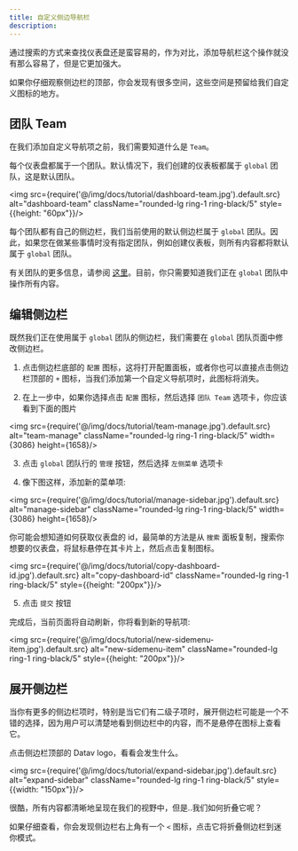 ```yaml
---
title: 自定义侧边导航栏
description: 
---
```


通过搜索的方式来查找仪表盘还是蛮容易的，作为对比，添加导航栏这个操作就没有那么容易了，但是它更加强大。

如果你仔细观察侧边栏的顶部，你会发现有很多空间，这些空间是预留给我们自定义图标的地方。

## 团队 Team

在我们添加自定义导航项之前，我们需要知道什么是 `Team`。

每个仪表盘都属于一个团队。默认情况下，我们创建的仪表板都属于 `global` 团队，这是默认团队。

<img src={require('@/img/docs/tutorial/dashboard-team.jpg').default.src} alt="dashboard-team"  className="rounded-lg ring-1 ring-black/5"  style={{height: "60px"}}/>


每个团队都有自己的侧边栏，我们当前使用的默认侧边栏属于 `global` 团队。因此，如果您在做某些事情时没有指定团队，例如创建仪表板，则所有内容都将默认属于 `global` 团队。

有关团队的更多信息，请参阅 [这里](/docs/tutorial-team)。目前，你只需要知道我们正在 `global` 团队中操作所有内容。


## 编辑侧边栏

既然我们正在使用属于 `global` 团队的侧边栏，我们需要在 `global` 团队页面中修改侧边栏。

1. 点击侧边栏底部的 `配置` 图标，这将打开配置面板，或者你也可以直接点击侧边栏顶部的 `+` 图标，当我们添加第一个自定义导航项时，此图标将消失。

2. 在上一步中，如果你选择点击 `配置` 图标，然后选择 `团队 Team` 选项卡，你应该看到下面的图片

<img src={require('@/img/docs/tutorial/team-manage.jpg').default.src} alt="team-manage"  className="rounded-lg ring-1 ring-black/5"  width={3086} height={1658}/>


3. 点击 `global` 团队行的 `管理` 按钮，然后选择 `左侧菜单` 选项卡
 
4. 像下图这样，添加新的菜单项:

<img src={require('@/img/docs/tutorial/manage-sidebar.jpg').default.src} alt="manage-sidebar"  className="rounded-lg ring-1 ring-black/5"  width={3086} height={1658}/>


你可能会想知道如何获取仪表盘的 id，最简单的方法是从 `搜索` 面板复制，搜索你想要的仪表盘，将鼠标悬停在其卡片上，然后点击复制图标。

<img src={require('@/img/docs/tutorial/copy-dashboard-id.jpg').default.src} alt="copy-dashboard-id"  className="rounded-lg ring-1 ring-black/5"  style={{height: "200px"}}/>


5. 点击 `提交` 按钮

完成后，当前页面将自动刷新，你将看到新的导航项:

<img src={require('@/img/docs/tutorial/new-sidemenu-item.jpg').default.src} alt="new-sidemenu-item"  className="rounded-lg ring-1 ring-black/5"  style={{height: "200px"}}/>


## 展开侧边栏 

当你有更多的侧边栏项时，特别是当它们有二级子项时，展开侧边栏可能是一个不错的选择，因为用户可以清楚地看到侧边栏中的内容，而不是悬停在图标上查看它。

点击侧边栏顶部的 Datav logo，看看会发生什么。

<img src={require('@/img/docs/tutorial/expand-sidebar.jpg').default.src} alt="expand-sidebar"  className="rounded-lg ring-1 ring-black/5"  style={{width: "150px"}}/>


很酷，所有内容都清晰地呈现在我们的视野中，但是..我们如何折叠它呢？

如果仔细查看，你会发现侧边栏右上角有一个 `<` 图标，点击它将折叠侧边栏到迷你模式。

